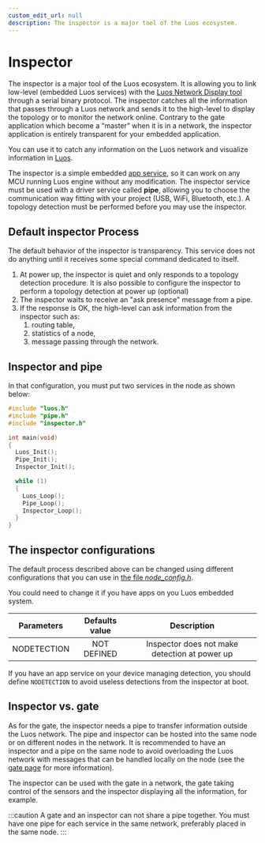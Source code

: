 ```yaml
---
custom_edit_url: null
description: The inspector is a major tool of the Luos ecosystem.
---
```



# Inspector

The inspector is a major tool of the Luos ecosystem. It is allowing you to link low-level (embedded Luos services) with the <a href="https://app.luos.io/network" target="_blank">Luos Network Display tool<IconExternalLink width="10"></IconExternalLink></a> through a serial binary protocol. The inspector catches all the information that passes through a Luos network and sends it to the high-level to display the topology or to monitor the network online. Contrary to the gate application which become a “master” when it is in a network, the inspector application is entirely transparent for your embedded application.

You can use it to catch any information on the Luos network and visualize information in <a href="https://app.luos.io" target="_blank">Luos<IconExternalLink width="10"></IconExternalLink></a>.

The inspector is a simple embedded [app service](../luos-technology/services/create-services#apps-guidelines), so it can work on any MCU running Luos engine without any modification. The inspector service must be used with a driver service called **pipe**, allowing you to choose the communication way fitting with your project (USB, WiFi, Bluetooth, etc.). A topology detection must be performed before you may use the inspector.

## Default inspector Process

The default behavior of the inspector is transparency. This service does not do anything until it receives some special command dedicated to itself.

1. At power up, the inspector is quiet and only responds to a topology detection procedure. It is also possible to configure the inspector to perform a topology detection at power up (optional)
2. The inspector waits to receive an "ask presence" message from a pipe.
3. If the response is OK, the high-level can ask information from the inspector such as:
   1. routing table,
   2. statistics of a node,
   3. message passing through the network.

## Inspector and pipe

In that configuration, you must put two services in the node as shown below:

```c
#include "luos.h"
#include "pipe.h"
#include "inspector.h"

int main(void)
{
  Luos_Init();
  Pipe_Init();
  Inspector_Init();

  while (1)
  {
    Luos_Loop();
    Pipe_Loop();
    Inspector_Loop();
  }
}
```

## The inspector configurations

The default process described above can be changed using different configurations that you can use in [the file _node_config.h_](../luos-technology/basics/organization#configuration).

You could need to change it if you have apps on you Luos embedded system.

| Parameters  | Defaults value |                  Description                  |
| :---------: | :------------: | :-------------------------------------------: |
| NODETECTION |  NOT DEFINED   | Inspector does not make detection at power up |

If you have an app service on your device managing detection, you should define `NODETECTION` to avoid useless detections from the inspector at boot.

## Inspector vs. gate

As for the gate, the inspector needs a pipe to transfer information outside the Luos network. The pipe and inspector can be hosted into the same node or on different nodes in the network. It is recommended to have an inspector and a pipe on the same node to avoid overloading the Luos network with messages that can be handled locally on the node (see the [gate page](./gate) for more information).

The inspector can be used with the gate in a network, the gate taking control of the sensors and the inspector displaying all the information, for example.

:::caution
A gate and an inspector can not share a pipe together.
You must have one pipe for each service in the same network, preferably placed in the same node.
:::
